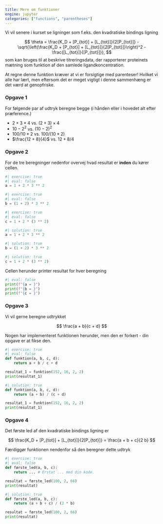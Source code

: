 ```yaml
---
title: Mere om funktioner
engine: jupyter
categories: ["functions", "parentheses"]
---
```


Vi vil senere i kurset se ligninger som f.eks. den kvadratiske bindings ligning

$$
\theta = \frac{K_D + [P_{tot}] + [L_{tot}]}{2[P_{tot}]} - \sqrt{\left(\frac{K_D + [P_{tot}] + [L_{tot}]}{2[P_{tot}]}\right)^2 - \frac{[L_{tot}]}{[P_{tot}]}},
$$
som kan bruges til at beskrive titreringsdata, der rapporterer proteinets mætning som funktion af den samlede ligandkoncentration.

At regne denne funktion kræver at vi er forsigtige med parenteser! Hvilket vi alle har 
lært, men eftersom det er meget vigtigt i denne sammenhæng er det værd at genopfriske. 

### Opgave 1 

For følgende par af udtryk beregne begge (i hånden eller i hovedet alt efter præference.)

- $2 + 3 \times 4$ vs. $(2 + 3) \times 4$
- $10 - 2^2$ vs. $(10 - 2)^2$
- $100 / 10 * 2$ vs. $100 / (10 * 2)$ 
- $\frac{12 + 8}{4}$ vs. $12 + 8 / 4$

### Opgave 2

For de tre beregninger nedenfor overvej hvad resultat er **inden** du kører cellen. 

```python
#| exercise: true
#| eval: false
a = 1 + 2 * 3 ** 2
```
```python
#| exercise: true
#| eval: false
b = (1 + 2) * 3 ** 2
```
```python
#| exercise: true
#| eval: false
c = 1 + 2 * (3 ** 2)
```

```python
#| solution: true
a = 1 + 2 * 3 ** 2
```
```python
#| solution: true
b = (1 + 2) * 3 ** 2
```
```python
#| solution: true
c = 1 + 2 * (3 ** 2)
```

Cellen herunder printer resultat for hver beregning

```python
#| eval: false
print(f"{a = }")
print(f"{b = }")
print(f"{c = }")
```

### Opgave 3

Vi vil gerne beregne udtrykket

$$
\frac{a + b}{c + d}
$$

Nogen har implementeret funktionen herunder, men den er forkert - din opgave er at fikse den.

```python
#| exercise: true
#| eval: false
def funktion(a, b, c, d):
    return a + b / c + d

resultat_1 = funktion(152, 16, 2, 2)
print(resultat_1)
```

```python
#| solution: true
def funktion(a, b, c, d):
    return (a + b) / (c + d)

resultat_1 = funktion(152, 16, 2, 2)
print(resultat_1)
```

### Opgave 4

Det første led af den kvadratiske bindings ligning er 

$$
\frac{K_D + [P_{tot}] + [L_{tot}]}{2[P_{tot}]} = \frac{a + b + c}{2 b}
$$

Færdiggør funktionen nendenfor så den beregner dette udtryk 

```python
#| exercise: true
#| eval: false
def første_led(a, b, c):
    return ... # Erstat ... med din kode.

resultat = første_led(100, 2, 66)
print(resultat)
```

```python
#| solution: true
def første_led(a, b, c):
    return (a + b + c) / (2 * b)

resultat = første_led(100, 2, 66)
print(resultat)
```
